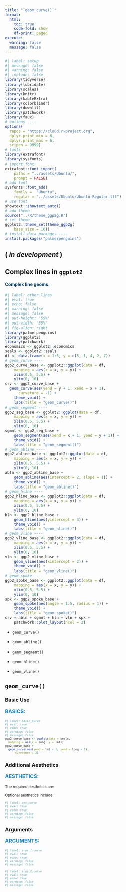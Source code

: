 ```yaml
---
title: "`geom_curve()`"
format:
  html:
    toc: true
    code-fold: show
    df-print: paged
execute:
  warning: false
  message: false
---
```


```r
#| label: setup
#| message: false
#| warning: false
#| include: false
library(tidyverse)
library(lubridate)
library(scales)
library(knitr)
library(kableExtra)
library(colorblindr)
library(downlit)
library(patchwork)
library(faux)
# options ----
options(
  repos = "https://cloud.r-project.org",
  dplyr.print_min = 6, 
  dplyr.print_max = 6, 
  scipen = 9999)
# fonts ----
library(extrafont)
library(sysfonts)
# import font
extrafont::font_import(
    paths = "../assets/Ubuntu/",
    prompt = FALSE)
# add font
sysfonts::font_add(
    family =  "Ubuntu", 
    regular = "../assets/Ubuntu/Ubuntu-Regular.ttf")
# use font
showtext::showtext_auto()
# add theme
source("../R/theme_ggp2g.R")
# set theme
ggplot2::theme_set(theme_ggp2g(
    base_size = 16))
# install data packages ----
install.packages("palmerpenguins")
```

## ( *in development* )

:::: {.callout-tip collapse="false" icon=false}
## Complex lines in `ggplot2`


::: {style="color: #043b67;"}
#### Complex line geoms:
:::
  
```r
#| label: other_lines
#| eval: true
#| echo: false
#| warning: false
#| message: false
#| out-height: '55%'
#| out-width: '55%'
#| fig-align: right
library(palmerpenguins) 
library(ggplot2)
library(patchwork)
economics <- ggplot2::economics
seals <- ggplot2::seals
df <- data.frame(x = 1:5, y = c(5, 1, 4, 2, 7))
# geom_curve ----
ggp2_curve_base <- ggplot2::ggplot(data = df,
    mapping = aes(x = x, y = y)) +
    xlim(0.5, 5.5) +
    ylim(0, 10)
crv <- ggp2_curve_base +
  geom_curve(aes(yend = y + 1, xend = x + 1), 
      curvature = -1) + 
    theme_void() + 
    labs(title = "geom_curve()")
# geom_segment ----
ggp2_seg_base <- ggplot2::ggplot(data = df,
    mapping = aes(x = x, y = y)) +
    xlim(0.5, 5.5) +
    ylim(0, 10)
sgmnt <- ggp2_seg_base +
    geom_segment(aes(xend = x + 1, yend = y + 1)) + 
    theme_void() + 
    labs(title = "geom_segment()")
# geom_abline ----
ggp2_abline_base <- ggplot2::ggplot(data = df,
    mapping = aes(x = x, y = y)) +
    xlim(0.5, 5.5) +
    ylim(0, 10)
abln <- ggp2_abline_base + 
    geom_abline(aes(intercept = 2, slope = 1)) +
    theme_void() + 
    labs(title = "geom_abline()")
# geom_hline ----
ggp2_hline_base <- ggplot2::ggplot(data = df,
    mapping = aes(x = x, y = y)) +
    xlim(0.5, 5.5) +
    ylim(0, 10) 
hln <- ggp2_hline_base +
    geom_hline(aes(yintercept = 3)) + 
    theme_void() + 
    labs(title = "geom_hline()")
# geom_vline ----
ggp2_vline_base <- ggplot2::ggplot(data = df,
    mapping = aes(x = x, y = y)) +
    xlim(0.5, 5.5) +
    ylim(0, 10) 
vln <- ggp2_vline_base +
    geom_vline(aes(xintercept = 2)) + 
    theme_void() + 
    labs(title = "geom_vline()")
# geom_spoke ----
ggp2_spoke_base <- ggplot2::ggplot(data = df,
    mapping = aes(x = x, y = y)) +
    xlim(0.5, 5.5) +
    ylim(0, 10) 
spk <- ggp2_spoke_base + 
    geom_spoke(aes(angle = 1:5, radius = 1)) +
    theme_void() + 
    labs(title = "geom_spoke()")
crv + abln + sgmnt + hln + vln + spk + 
    patchwork::plot_layout(ncol = 2)
```

  - `geom_curve()`
  
  - `geom_abline()`

  - `geom_segment()`
  
  - `geom_hline()`
  
  - `geom_vline()`
  
::::

## `geom_curve()`

:::: {.panel-tabset}

### Basic Use

::: {style="font-size: 1.15em; color: #1e83c8;"}
**BASICS:**
:::

::: {style="font-size: 0.75em;"}
```r
#| label: basic_curve
#| eval: true
#| echo: true 
#| warning: false
#| message: false
ggp2_curve_base <- ggplot(data = seals,
  mapping = aes(x = long, y = lat)) 
ggp2_curve_base +
  geom_curve(aes(yend = lat + 1, xend = long + 1), 
      curvature = 2)
```

:::

### Additional Aesthetics

::: {style="font-size: 1.15em; color: #1e83c8;"}
**AESTHETICS:**
:::

::: {style="font-size: 0.85em;"}

The required aesthetics are: 

Optional aesthetics include: 

:::

::: {style="font-size: 0.75em;"}
```r
#| label: aes_curve
#| eval: true
#| echo: true
#| warning: false
#| message: false

```
:::

### Arguments

::: {style="font-size: 1.15em; color: #1e83c8;"}
**ARGUMENTS:**
:::

::: {style="font-size: 0.75em;"}
```r
#| label: args_1_curve
#| eval: true
#| echo: true 
#| warning: false
#| message: false

```

```r
#| label: args_2_curve
#| eval: true
#| echo: true 
#| warning: false
#| message: false

```
:::

::::

